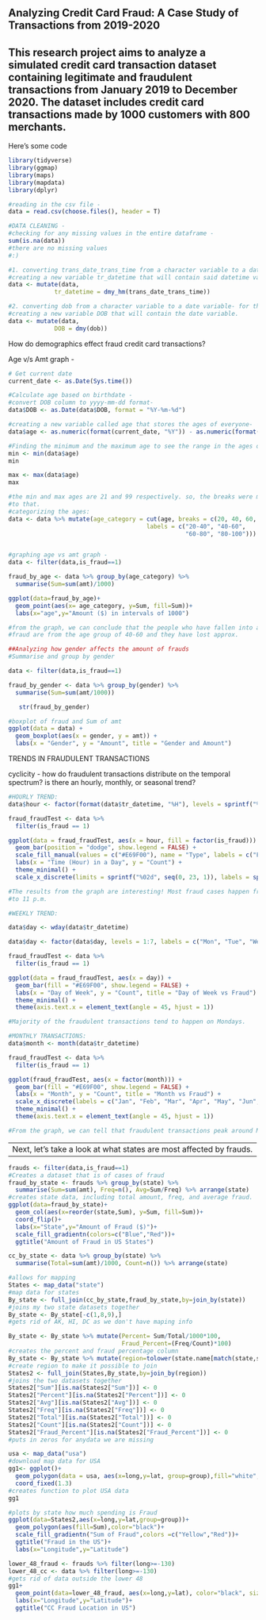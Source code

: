 **Analyzing Credit Card Fraud: A Case Study of Transactions from 2019-2020**
---
This research project aims to analyze a simulated credit card transaction dataset containing legitimate and fraudulent transactions from January 2019 to December 2020. The dataset includes credit card transactions made by 1000 customers with 800 merchants.
---

Here’s some code

```r
library(tidyverse)
library(ggmap)
library(maps)
library(mapdata)
library(dplyr)
```

```r
#reading in the csv file - 
data = read.csv(choose.files(), header = T)
```

```r
#DATA CLEANING - 
#checking for any missing values in the entire dataframe - 
sum(is.na(data))
#there are no missing values
#:)
```
```r
#1. converting trans_date_trans_time from a character variable to a datetime variable - for this we will be 
#creating a new variable tr_datetime that will contain said datetime variable.
data <- mutate(data,
             tr_datetime = dmy_hm(trans_date_trans_time))

#2. converting dob from a character variable to a date variable- for this we will be 
#creating a new variable DOB that will contain the date variable.
data <- mutate(data,
             DOB = dmy(dob))
```

How do demographics effect fraud credit card transactions? 

Age v/s Amt graph - 
```r
# Get current date
current_date <- as.Date(Sys.time())

#Calculate age based on birthdate - 
#convert DOB column to yyyy-mm-dd format-
data$DOB <- as.Date(data$DOB, format = "%Y-%m-%d")  

#creating a new variable called age that stores the ages of everyone- 
data$age <- as.numeric(format(current_date, "%Y")) - as.numeric(format(data$DOB, "%Y"))  

#Finding the minimum and the maximum age to see the range in the ages of the people:
min <- min(data$age)
min

max <- max(data$age)
max

#the min and max ages are 21 and 99 respectively. so, the breaks were made according 
#to that.
#categorizing the ages: 
data <- data %>% mutate(age_category = cut(age, breaks = c(20, 40, 60, 80, 100),
                                       labels = c("20-40", "40-60",
                                                  "60-80", "80-100")))


#graphing age vs amt graph - 
data <- filter(data,is_fraud==1)

fraud_by_age <- data %>% group_by(age_category) %>%
  summarise(Sum=sum(amt)/1000)

ggplot(data=fraud_by_age)+
  geom_point(aes(x= age_category, y=Sum, fill=Sum))+
  labs(x="age",y="Amount ($) in intervals of 1000") 

#from the graph, we can conclude that the people who have fallen into a 
#fraud are from the age group of 40-60 and they have lost approx. 
```
```r
##Analyzing how gender affects the amount of frauds
#Summarise and group by gender

data <- filter(data,is_fraud==1)

fraud_by_gender <- data %>% group_by(gender) %>%
  summarise(Sum=sum(amt/1000))

   str(fraud_by_gender)

#boxplot of fraud and Sum of amt
ggplot(data = data) +
  geom_boxplot(aes(x = gender, y = amt)) +
  labs(x = "Gender", y = "Amount", title = "Gender and Amount")

```

TRENDS IN FRAUDULENT TRANSACTIONS

cyclicity - how do fraudulent transactions distribute on the temporal spectrum?
is there an hourly, monthly, or seasonal trend?


```r
#HOURLY TREND:
data$hour <- factor(format(data$tr_datetime, "%H"), levels = sprintf("%02d", 0:23))

fraud_fraudTest <- data %>%
  filter(is_fraud == 1)

ggplot(data = fraud_fraudTest, aes(x = hour, fill = factor(is_fraud))) +
  geom_bar(position = "dodge", show.legend = FALSE) +
  scale_fill_manual(values = c("#E69F00"), name = "Type", labels = c("Fraud")) +
  labs(x = "Time (Hour) in a Day", y = "Count") +
  theme_minimal() +
  scale_x_discrete(limits = sprintf("%02d", seq(0, 23, 1)), labels = sprintf("%02d", seq(0, 23, 1)))

#The results from the graph are interesting! Most fraud cases happen from 10:00 p.m. 
#to 11 p.m. 
```

```r
#WEEKLY TREND:

data$day <- wday(data$tr_datetime)

data$day <- factor(data$day, levels = 1:7, labels = c("Mon", "Tue", "Wed", "Thu", "Fri", "Sat", "Sun"))

fraud_fraudTest <- data %>% 
  filter(is_fraud == 1)

ggplot(data = fraud_fraudTest, aes(x = day)) +
  geom_bar(fill = "#E69F00", show.legend = FALSE) +
  labs(x = "Day of Week", y = "Count", title = "Day of Week vs Fraud") +
  theme_minimal() +
  theme(axis.text.x = element_text(angle = 45, hjust = 1))

#Majority of the fraudulent transactions tend to happen on Mondays.
```

```r
#MONTHLY TRANSACTIONS:
data$month <- month(data$tr_datetime)

fraud_fraudTest <- data %>%
  filter(is_fraud == 1)

ggplot(fraud_fraudTest, aes(x = factor(month))) +
  geom_bar(fill = "#E69F00", show.legend = FALSE) +
  labs(x = "Month", y = "Count", title = "Month vs Fraud") +
  scale_x_discrete(labels = c("Jan", "Feb", "Mar", "Apr", "May", "Jun", "Jul", "Aug", "Sep", "Oct", "Nov", "Dec")) +
  theme_minimal() +
  theme(axis.text.x = element_text(angle = 45, hjust = 1))

#From the graph, we can tell that fraudulent transactions peak around March - May.
```

---
Next, let's take a look at what states are most affected by frauds.
---

```r
frauds <- filter(data,is_fraud==1)
#Creates a dataset that is of cases of fraud
fraud_by_state <- frauds %>% group_by(state) %>%
  summarise(Sum=sum(amt), Freq=n(), Avg=Sum/Freq) %>% arrange(state)
#creates state data, including total amount, freq, and average fraud.
ggplot(data=fraud_by_state)+
  geom_col(aes(x=reorder(state,Sum), y=Sum, fill=Sum))+
  coord_flip()+
  labs(x="State",y="Amount of Fraud ($)")+
  scale_fill_gradientn(colors=c("Blue","Red"))+
  ggtitle("Amount of Fraud in US States")

```
```r
cc_by_state <- data %>% group_by(state) %>%
  summarise(Total=sum(amt)/1000, Count=n()) %>% arrange(state)
```

```r
#allows for mapping
States <- map_data("state")
#map data for states
By_state <- full_join(cc_by_state,fraud_by_state,by=join_by(state))
#joins my two state datasets together
By_state <- By_state[-c(1,8,9),]
#gets rid of AK, HI, DC as we don't have maping info
```

```r
By_state <- By_state %>% mutate(Percent= Sum/Total/1000*100,
                                Fraud_Percent=(Freq/Count)*100)
#creates the percent and fraud percentage column 
By_state <- By_state %>% mutate(region=tolower(state.name[match(state,state.abb)]))
#create region to make it possible to join
States2 <- full_join(States,By_state,by=join_by(region))
#joins the two datasets together
States2["Sum"][is.na(States2["Sum"])] <- 0
States2["Percent"][is.na(States2["Percent"])] <- 0
States2["Avg"][is.na(States2["Avg"])] <- 0
States2["Freq"][is.na(States2["Freq"])] <- 0
States2["Total"][is.na(States2["Total"])] <- 0
States2["Count"][is.na(States2["Count"])] <- 0
States2["Fraud_Percent"][is.na(States2["Fraud_Percent"])] <- 0
#puts in zeros for anydata we are missing
```

```r
usa <- map_data("usa")
#download map data for USA
gg1<- ggplot()+
  geom_polygon(data = usa, aes(x=long,y=lat, group=group),fill="white",color="black")+
  coord_fixed(1.3)
#creates function to plot USA data
gg1
```

```r
#plots by state how much spending is Fraud
ggplot(data=States2,aes(x=long,y=lat,group=group))+
  geom_polygon(aes(fill=Sum),color="black")+
  scale_fill_gradientn("Sum of Fraud",colors =c("Yellow","Red"))+
  ggtitle("Fraud in the US")+
  labs(x="Longitude",y="Latitude")
```

```r
lower_48_fraud <- frauds %>% filter(long>=-130)
lower_48_cc <- data %>% filter(long>=-130)
#gets rid of data outside the lower 48
gg1+
  geom_point(data=lower_48_fraud, aes(x=long,y=lat), color="black", size=.5)+
  labs(x="Longitude",y="Latitude")+
  ggtitle("CC Fraud Location in US")
```


